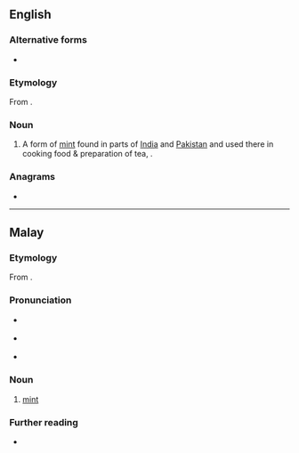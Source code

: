 ==English==

===Alternative forms===
* {{alter|en|podeena|podina|pudeena}}

===Etymology===
From {{bor|en|hi|पुदीना}}.

===Noun===
{{en-noun|-}}

# A form of [[mint]] found in parts of [[India]] and [[Pakistan]] and used there in cooking food & preparation of tea, {{taxlink|Mentha arvensis|species|noshow=1}}.

===Anagrams===
* {{anagrams|en|a=adinpu|unpaid}}

{{topics|en|Mints|Spices}}

----

==Malay==

===Etymology===
From {{bor|ms|hi|पुदीना}}.

===Pronunciation===
* {{a|Johor-Selangor}} {{IPA|ms|/pudinə/}}
* {{a|Riau-Lingga}} {{IPA|ms|/pudina/}}
* {{rhymes|ms|inə|nə|ə}}

===Noun===
{{ms-noun|j=ڤودينا}}

# [[mint]]

===Further reading===
* {{R:PRPM}}

{{topics|ms|Mint family plants|Spices}}
